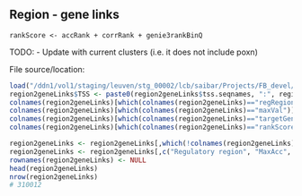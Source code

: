 ## Region - gene links

`rankScore <- accRank + corrRank + genie3rankBinQ`


TODO:
- Update with current clusters (i.e. it does not include poxn)

File source/location:

```r
load("/ddn1/vol1/staging/leuven/stg_00002/lcb/saibar/Projects/FB_devel/20191109_enhancer2gene/20200107_adultOnly_highConf/int2/region2geneLinks.df.RData")
region2geneLinks$TSS <- paste0(region2geneLinks$tss.seqnames, ":", region2geneLinks$tss.start, "-", region2geneLinks$tss.end)
colnames(region2geneLinks)[which(colnames(region2geneLinks)=="regRegion")] <- "Regulatory region"
colnames(region2geneLinks)[which(colnames(region2geneLinks)=="maxVal")] <- "MaxAcc"
colnames(region2geneLinks)[which(colnames(region2geneLinks)=="targetGene")] <- "Gene"
colnames(region2geneLinks)[which(colnames(region2geneLinks)=="rankScore")] <- "LinkScore"

region2geneLinks <- region2geneLinks[,which(!colnames(region2geneLinks) %in% c("tss.seqnames", "tss.start", "tss.end", "tss.GENENAME", "tss.width","genie3rankGlobal","genie3rankBin", "corrDir"))]
region2geneLinks <- region2geneLinks[,c("Regulatory region", "MaxAcc", "Gene", "TSS", "tss.strand", "LinkScore", "Genie3_weight", "genie3rankBinQ", "corr")]
rownames(region2geneLinks) <- NULL 
head(region2geneLinks)
nrow(region2geneLinks)
# 310012
```
